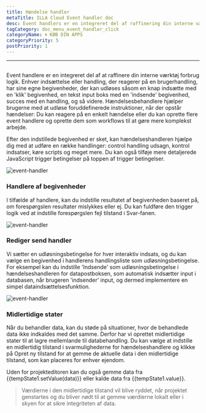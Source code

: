 ```yaml
---
title: Hændelse handler
metaTitle: ILLA Cloud Event handler doc
desc: Event handlers er en integreret del af raffinering din interne værktøj forbrug logik
tagCategory: doc_menu_event_handler_click
categoryName: 🌀 KØB DIN APPS
categoryPriority: 5
postPriority: 1
---
```


* * *

## <Heading hidden>Event handler</Heading>

Event handlere er en integreret del af at raffinere din interne værktøj forbrug logik. Enhver indsættelse eller handling, der reagerer på en brugerhandling, har sine egne begivenheder, der kan udløses såsom en knap indsætte med en 'klik' begivenhed, en tekst input boks med en 'indsende' begivenhed, succes med en handling, og så videre. Hændelsesbehandlere hjælper brugerne med at udløse foruddefinerede instruktioner, når der opstår hændelser: Du kan reagere på en enkelt hændelse eller du kan oprette flere event handlere og oprette dem som workflows til at gøre mere komplekst arbejde.

Efter den indstillede begivenhed er sket, kan hændelseshandleren hjælpe dig med at udføre en række handlinger: control handling udsagn, kontrol indsatser, køre scripts og meget mere. Du kan også tilføje mere detaljerede JavaScript trigger betingelser på toppen af trigger betingelser.

<img alt="event-handler" src='https://cdn.illacloud.com/official-website/img/official-site/event-handler-01.png' />

### Handlere af begivenheder

I tilfælde af handlere, kan du indstille resultatet af begivenheden baseret på, om forespørgslen resultater mislykkes eller ej. Du kan fuldføre den trigger logik ved at indstille forespørgslen fejl tilstand i Svar-fanen.

<img alt="event-handler" src='https://cdn.illacloud.com/official-website/img/official-site/event-handler-02.png' />

### Rediger send handler

Vi sætter en udløsningsbetingelse for hver interaktiv indsats, og du kan vælge en begivenhed i handlerens handlingsliste som udløsningsbetingelse. For eksempel kan du indstille 'Indsende' som udløsningsbetingelse i hændelseshandleren for datapostboksen, som automatisk indsætter input i databasen, når brugeren 'indsender' input, og dermed implementere en simpel dataindsættelsesfunktion.

<img alt="event-handler" src='https://cdn.illacloud.com/official-website/img/official-site/event-handler-03.png' />

### Midlertidige stater

Når du behandler data, kan du støde på situationer, hvor de behandlede data ikke indkaldes med det samme. Derfor har vi oprettet midlertidige stater til at lagre mellemlande til databehandling. Du kan vælge at indstille en midlertidig tilstand i svarmulighederne for hændelseshandlere og klikke på Opret ny tilstand for at gemme de aktuelle data i den midlertidige tilstand, som kan placeres for enhver ejendom.

Uden for projekteditoren kan du også gemme data fra {{tempState1.setValue(data)}} eller kalde data fra {{tempState1.value}}.

> Værdierne i den midlertidige tilstand vil blive ryddet, når projektet genstartes og du bliver nødt til at gemme værdierne lokalt eller i skyen for at sikre integriteten af data.
